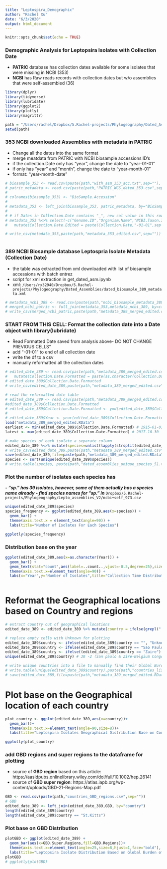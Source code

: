 ```yaml
---
title: "Leptospira_Demographic"
author: "Rachel Xu"
date: "6/3/2020"
output: html_document
---
```


```r
knitr::opts_chunk$set(echo = TRUE)
```

### Demographic Analysis for Leptopsira Isolates with Collection Date
   - **PATRIC** database has collection dates available for some isolates that were missing in NCBI (353)
   - **NCBI** has Raw reads records with collection dates but w/o assemblies that were self-assembled (36)
   
```r

library(dplyr)
library(tidyverse)
library(lubridate)
library(ggplot2)
library(plotly)
library(magrittr)

```

```r
path = "/Users/rachel/Dropbox/5.Rachel-projects/Phylogeography/Dated_Assemblies/"
setwd(path)
```
### 353 NCBI downloaded Assemblies with metadata in PATRIC

- Change all the dates into the same format
- merge meatdata from PATRIC with NCBI biosample accessions ID's
- if the collection.Date only has "year", change the date to "year-01-01"
- if only has "year" and "month", change the date to "year-month-01"
- format: "year-month-date"

```r


# biosample_353 <- read.csv(paste(path,"with_asm_353_acc.txt",sep=""), header=FALSE, sep="\n")
# patric_metadata <- read.csv(paste(path,"PATRIC_WGS_dated_353.csv",sep=""), header = TRUE) 
# 
# colnames(biosample_353) <- "BioSample.Accession"
# 
# metadata_353 <- left_join(biosample_353, patric_metadata, by="BioSample.Accession")
# 
# # if Dates in Collection.Date contains "_", new col value in this row stays, elses add "-01-01"
# metadata_353 %<>% select(-c("Genome.ID","Organism.Name","NCBI.Taxon.ID","MLST","Isolation.Comments",'Sequencing.Platform','Assembly.Method','Isolation.Country','Additional.Metadata','Genome.Quality.Flags', 'Genome.Quality',"RefSeq.Accessions","Sequencing.Status","SRA.Accession","GenBank.Accessions","X")) %>%
#   mutate(Collection.Date.Edited = paste(Collection.Date,"-01-01",sep = ""))

# write_csv(metadata_353,paste(path,"metadata_353_edited.csv",sep="")) # manually change dates into the same format
  
```

### 389 NCBI Biosample database Leptospria Isolate Metadata (Collection Date)
- the table was extracted from xml downloaded with list of biosample accessions with batch entrez
- script for xml extraction in get_dated_asm.ipynb
- xml: `/Users/rx32940/Dropbox/5.Rachel-projects/Phylogeography/Dated_Assemblies/dated_biosample_389_metadata.xml`
```r

# metadata_ncbi_389 <- read.csv(paste(path,"ncbi_biosample_metadata_389.csv",sep="")) 
# merged_ncbi_patric <- full_join(metadata_353,metadata_ncbi_389, by=c("BioSample.Accession"))
# write_csv(merged_ncbi_patric,paste(path,"metadata_389_merged_edited.csv",sep="")) # manually change dates into the same format

```

### START FROM THIS CELL: Format the collection date into a Date object with library(lubridate)
* Read Formatted Date saved from analysis above- DO NOT CHANGE PREVIOUS CELLS"
- add "-01-01" to end of all collection date
- write the df to a csv
- manually reformatted all the collection dates
```r
# edited_date_389 <- read.csv(paste(path,"metadata_389_merged_edited.csv",sep="")) %>%
#   mutate(Collection.Date.Formatted = paste(as.character(Collection.Date.x),"-01-01",sep = "")) 
# edited_date_389$Collection.Date.Formatted
# write_csv(edited_date_389,paste(path,"metadata_389_merged_edited.csv",sep="")) # manually reformatted the dates

# read the reformatted date table
# edited_date_389 <- read.csv(paste(path,"metadata_389_merged_edited.csv",sep=""))
#edited_date_389$Collection.Date.Formatted
# edited_date_389$Collection.Date.Formatted <- ymd(edited_date_389$Collection.Date.Formatted)
# 
# edited_date_389$Year <- year(edited_date_389$Collection.Date.Formatted)
load("metadata_389_merged_edited.RData")
earliest <- min(edited_date_389$Collection.Date.Formatted) # 1915-01-01
latest <- max(edited_date_389$Collection.Date.Formatted) # 2017-10-30

# make species of each isolate a separate column
edited_date_389 %<>% mutate(species=unlist(lapply(strsplit(edited_date_389$Genome.Name.x, " "),function(item) {unlist(item)[2]})))
# write_csv(edited_date_389,paste(path,"metadata_389_merged_edited.csv",sep=""))
save(edited_date_389,file=paste(path,"metadata_389_merged_edited.RData",sep="")) # save in RData to keep the date format (excel keep chaning formats)
species <- sort(unique(edited_date_389$species))
# write.table(species, paste(path,"dated_assemblies_unique_species_51.txt",sep=""), sep="\n",quote = FALSE,row.names = FALSE,col.names = FALSE)
```

### Plot the number of isolates each species has
***- "sp." has 39 isolates, however, some of them actually has a species name already***
    ***- find species names for "sp." in***
    ```Dropbox/5.Rachel-projects/Phylogeography/Lepto_assemblies_V2/ncbi+self_973.csv```
```r
unique(edited_date_389$species)
species_frequency <- ggplot(edited_date_389,aes(x=species)) +
  geom_bar() + 
  theme(axis.text.x = element_text(angle=90)) +
  labs(title="Number of Isolates For Each Species")

ggplotly(species_frequency)
```
### Distribution base on the year
```r

ggplot(edited_date_389,aes(x=as.character(Year))) +
  geom_bar() +
  geom_text(stat="count",aes(label=..count..,vjust=-0.5,degree=25),size=3) +
  theme(axis.text.x=element_text(angle=90)) + 
  labs(x="Year",y="Number of Isolates",title="Collection Time Distribution of Leptospira Isolates")
 
```

# Reformat the Geographical locations based on Country and regions
```r
# extract country out of geographical locations
edited_date_389 <- edited_date_389 %>% mutate(country = ifelse(grepl(":",Geographic.Location.x,fixed=TRUE),str_trim(strsplit(Geographic.Location.x,":")[[1]][1]), ifelse(grepl(",",Geographic.Location.x,fixed=TRUE),str_trim(strsplit(Geographic.Location.x,":")[[1]][2]),Geographic.Location.x))) 

# replace empty cells with Unknown for plotting
edited_date_389$country <- ifelse(edited_date_389$country == "", "Unknown", edited_date_389$country)
edited_date_389$country <- ifelse(edited_date_389$country == "Sao Paulo", "Brazil", edited_date_389$country)
edited_date_389$country <- ifelse((edited_date_389$country == "Zaire") | (edited_date_389$country == "Belgian Congo"), "Congo democratic", edited_date_389$country)
unique(edited_date_389$country) # 30 -2 (San paulo & Zire-Belgium Congo -> Congo Democratic)

# write unique countries into a file to manually find their Global Burden of Disease District
# write.table(unique(edited_date_389$country),paste(path,"countries_list_dated_30.txt",sep = ""),eol = "\n",row.names=FALSE,col.names=FALSE,quote = FALSE)
# save(edited_date_389,file=paste(path,"metadata_389_merged_edited.RData",sep=""))
```

# Plot base on the Geographical location of each country
```r
plot_country <- ggplot(edited_date_389,aes(x=country))+
  geom_bar()+
  theme(axis.text.x=element_text(angle=90,size=8))+
  labs(title="Leptospira Isolates Geographical Distribution Base on Countries", y="Number of Isolates")

ggplotly(plot_country)
```

### add GBD regions and super regions to the dataframe for plotting
- source of **GBD region** based on this article: https://aasldpubs.onlinelibrary.wiley.com/doi/full/10.1002/hep.26141
- source of **GBD super region**: https://atlas.iapb.org/wp-content/uploads/GBD-21-Regions-Map.pdf

```r

GBD <- read.csv(paste(path,"countries_GBD_regions.csv",sep=""))
# GBD
edited_date_389 <- left_join(edited_date_389,GBD, by="country")
length(edited_date_389$country)
length(edited_date_389$country == "St.Kitts")
```
### Plot base on GBD Distribution
```r
plotGBD <- ggplot(edited_date_389) +
  geom_bar(aes(x=GBD.Super.Regions,fill=GBD.Regions))+
  theme(axis.text.x=element_text(angle=25,size=8,hjust=1,face="bold"), legend.position = "left",legend.key.size =  unit(0.2,"line"),title=element_text(size=8))+
  labs(title="Leptopsira Isolate Distribution Based on Global Burden of Disease (GBD)",x="GBD Super Regions",y="Number of Leptospira Isolates")
plotGBD
# ggplotly(plotGBD)
```
